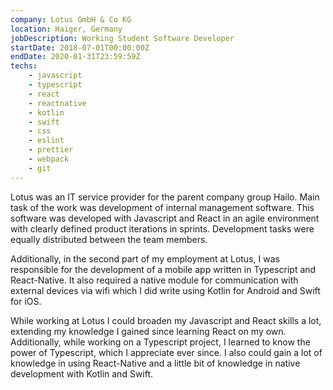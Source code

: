 ---
company: Lotus GmbH & Co KG
location: Haiger, Germany
jobDescription: Working Student Software Developer
startDate: 2018-07-01T00:00:00Z
endDate: 2020-01-31T23:59:59Z
techs:
    - javascript
    - typescript
    - react
    - reactnative
    - kotlin
    - swift
    - css
    - eslint
    - prettier
    - webpack
    - git
---

Lotus was an IT service provider for the parent company group Hailo. Main task of the work was development of internal management software. This software was developed with Javascript and React in an agile environment with clearly defined product iterations in sprints. Development tasks were equally distributed between the team members.

Additionally, in the second part of my employment at Lotus, I was responsible for the development of a mobile app written in Typescript and React-Native. It also required a native module for communication with external devices via wifi which I did write using Kotlin for Android and Swift for iOS.

While working at Lotus I could broaden my Javascript and React skills a lot, extending my knowledge I gained since learning React on my own. Additionally, while working on a Typescript project, I learned to know the power of Typescript, which I appreciate ever since. I also could gain a lot of knowledge in using React-Native and a little bit of knowledge in native development with Kotlin and Swift.

